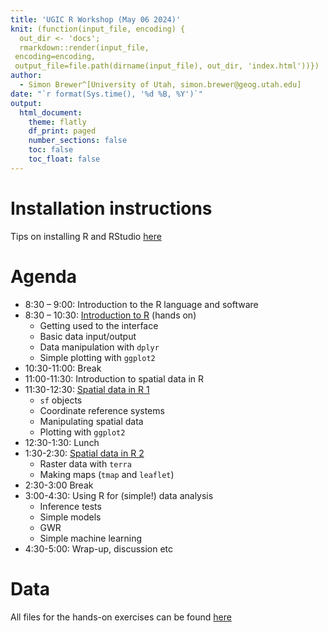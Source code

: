 ```yaml
---
title: 'UGIC R Workshop (May 06 2024)'
knit: (function(input_file, encoding) {
  out_dir <- 'docs';
  rmarkdown::render(input_file,
 encoding=encoding,
 output_file=file.path(dirname(input_file), out_dir, 'index.html'))})
author:
  - Simon Brewer^[University of Utah, simon.brewer@geog.utah.edu]
date: "`r format(Sys.time(), '%d %B, %Y')`"
output:
  html_document:
    theme: flatly
    df_print: paged
    number_sections: false
    toc: false
    toc_float: false
---
```


# Installation instructions

Tips on installing R and RStudio [here][install]

# Agenda

- 8:30 – 9:00: Introduction to the R language and software 
- 8:30 – 10:30: [Introduction to R][intro_R] (hands on)
  - Getting used to the interface
  - Basic data input/output
  - Data manipulation with `dplyr`
  - Simple plotting with `ggplot2`
- 10:30-11:00: Break
- 11:00-11:30: Introduction to spatial data in R
- 11:30-12:30: [Spatial data in R 1][spatial1]
  - `sf` objects
  - Coordinate reference systems
  - Manipulating spatial data
  - Plotting with `ggplot2`
- 12:30-1:30: Lunch
- 1:30-2:30: [Spatial data in R 2][spatial2]
  - Raster data with `terra`
  - Making maps (`tmap` and `leaflet`)
- 2:30-3:00 Break
- 3:00-4:30: Using R for (simple!) data analysis
  - Inference tests
  - Simple models
  - GWR
  - Simple machine learning
- 4:30-5:00: Wrap-up, discussion etc

# Data

All files for the hands-on exercises can be found [here][gdrive]

[install]: https://simonbrewer.github.io/ugic-intro-r/UGIC_Workshop_00_Installation.html
[intro_R]: https://simonbrewer.github.io/ugic-intro-r/UGIC_Workshop_01_Introduction_R.html
[spatial1]: https://simonbrewer.github.io/ugic-intro-r/UGIC_Workshop_02_Spatial_Data_1.html
[spatial2]: https://simonbrewer.github.io/ugic-intro-r/UGIC_Workshop_02_Spatial_Data_2.html
[gdrive]: https://drive.google.com/drive/folders/1sE--X8YfUxq5gZPNQz4Zjk6uBeAcIBn3?usp=sharing
